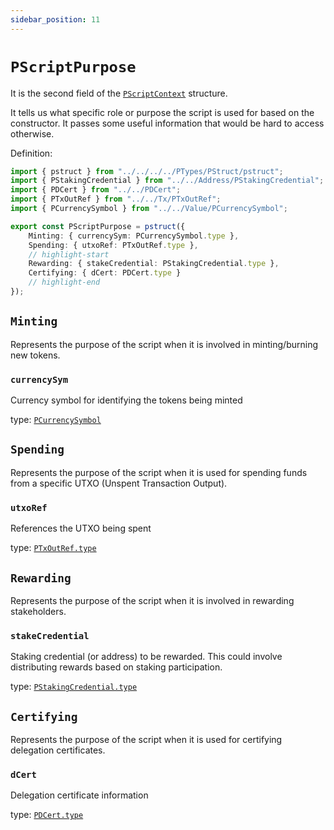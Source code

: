 ```yaml
---
sidebar_position: 11
---
```


# `PScriptPurpose`

It is the second field of the [`PScriptContext`](./PScriptContext) structure.

It tells us what specific role or purpose the script is used for based on the constructor. It passes some useful information that would be hard to access otherwise.

Definition:

```ts
import { pstruct } from "../../../../PTypes/PStruct/pstruct";
import { PStakingCredential } from "../../Address/PStakingCredential";
import { PDCert } from "../../PDCert";
import { PTxOutRef } from "../../Tx/PTxOutRef";
import { PCurrencySymbol } from "../../Value/PCurrencySymbol";

export const PScriptPurpose = pstruct({
    Minting: { currencySym: PCurrencySymbol.type },
    Spending: { utxoRef: PTxOutRef.type },
    // highlight-start
    Rewarding: { stakeCredential: PStakingCredential.type },
    Certifying: { dCert: PDCert.type }
    // highlight-end
});
```


## `Minting`

Represents the purpose of the script when it is involved in minting/burning new tokens.

### `currencySym`
Currency symbol for identifying the tokens being minted

type: [`PCurrencySymbol`](./PCurrencySymbol)

## `Spending`

Represents the purpose of the script when it is used for spending funds from a specific UTXO (Unspent Transaction Output).

###  `utxoRef`
References the UTXO being spent

type:  [`PTxOutRef.type`](./PTxOutRef)

## `Rewarding`

Represents the purpose of the script when it is involved in rewarding stakeholders.

### `stakeCredential`
Staking credential (or address) to be rewarded. This could involve distributing rewards based on staking participation.

type:  [`PStakingCredential.type`](./PStakingCredential)

## `Certifying`

Represents the purpose of the script when it is used for certifying delegation certificates.

### `dCert`
Delegation certificate information

type:  [`PDCert.type`](./PDCert)
